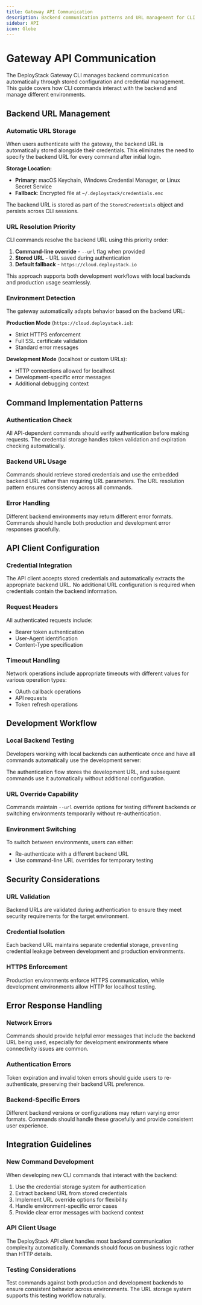 ```yaml
---
title: Gateway API Communication
description: Backend communication patterns and URL management for CLI commands
sidebar: API
icon: Globe
---
```


# Gateway API Communication

The DeployStack Gateway CLI manages backend communication automatically through stored configuration and credential management. This guide covers how CLI commands interact with the backend and manage different environments.

## Backend URL Management

### Automatic URL Storage

When users authenticate with the gateway, the backend URL is automatically stored alongside their credentials. This eliminates the need to specify the backend URL for every command after initial login.

**Storage Location:**
- **Primary**: macOS Keychain, Windows Credential Manager, or Linux Secret Service
- **Fallback**: Encrypted file at `~/.deploystack/credentials.enc`

The backend URL is stored as part of the `StoredCredentials` object and persists across CLI sessions.

### URL Resolution Priority

CLI commands resolve the backend URL using this priority order:

1. **Command-line override** - `--url` flag when provided
2. **Stored URL** - URL saved during authentication
3. **Default fallback** - `https://cloud.deploystack.io`

This approach supports both development workflows with local backends and production usage seamlessly.

### Environment Detection

The gateway automatically adapts behavior based on the backend URL:

**Production Mode** (`https://cloud.deploystack.io`):
- Strict HTTPS enforcement
- Full SSL certificate validation
- Standard error messages

**Development Mode** (localhost or custom URLs):
- HTTP connections allowed for localhost
- Development-specific error messages
- Additional debugging context

## Command Implementation Patterns

### Authentication Check

All API-dependent commands should verify authentication before making requests. The credential storage handles token validation and expiration checking automatically.

### Backend URL Usage

Commands should retrieve stored credentials and use the embedded backend URL rather than requiring URL parameters. The URL resolution pattern ensures consistency across all commands.

### Error Handling

Different backend environments may return different error formats. Commands should handle both production and development error responses gracefully.

## API Client Configuration

### Credential Integration

The API client accepts stored credentials and automatically extracts the appropriate backend URL. No additional URL configuration is required when credentials contain the backend information.

### Request Headers

All authenticated requests include:
- Bearer token authentication
- User-Agent identification
- Content-Type specification

### Timeout Handling

Network operations include appropriate timeouts with different values for various operation types:
- OAuth callback operations
- API requests
- Token refresh operations

## Development Workflow

### Local Backend Testing

Developers working with local backends can authenticate once and have all commands automatically use the development server:

The authentication flow stores the development URL, and subsequent commands use it automatically without additional configuration.

### URL Override Capability

Commands maintain `--url` override options for testing different backends or switching environments temporarily without re-authentication.

### Environment Switching

To switch between environments, users can either:
- Re-authenticate with a different backend URL
- Use command-line URL overrides for temporary testing

## Security Considerations

### URL Validation

Backend URLs are validated during authentication to ensure they meet security requirements for the target environment.

### Credential Isolation

Each backend URL maintains separate credential storage, preventing credential leakage between development and production environments.

### HTTPS Enforcement

Production environments enforce HTTPS communication, while development environments allow HTTP for localhost testing.

## Error Response Handling

### Network Errors

Commands should provide helpful error messages that include the backend URL being used, especially for development environments where connectivity issues are common.

### Authentication Errors

Token expiration and invalid token errors should guide users to re-authenticate, preserving their backend URL preference.

### Backend-Specific Errors

Different backend versions or configurations may return varying error formats. Commands should handle these gracefully and provide consistent user experience.

## Integration Guidelines

### New Command Development

When developing new CLI commands that interact with the backend:

1. Use the credential storage system for authentication
2. Extract backend URL from stored credentials
3. Implement URL override options for flexibility
4. Handle environment-specific error cases
5. Provide clear error messages with backend context

### API Client Usage

The DeployStack API client handles most backend communication complexity automatically. Commands should focus on business logic rather than HTTP details.

### Testing Considerations

Test commands against both production and development backends to ensure consistent behavior across environments. The URL storage system supports this testing workflow naturally.
